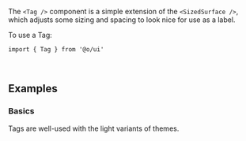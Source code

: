 The `<Tag />` component is a simple extension of the `<SizedSurface />`, which adjusts some sizing
and spacing to look nice for use as a label.

To use a Tag:

```tsx
import { Tag } from '@o/ui'
```

<br />

## Examples

### Basics

Tags are well-used with the light variants of themes.

<Example id="Simple" />
